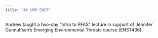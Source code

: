 ---
title: "At UMD ENST"
---

Andrew taught a two-day "Intro to PFAS" lecture in support of Jennifer Gunnulfsen's Emerging Environmental Threats course (ENST436).

